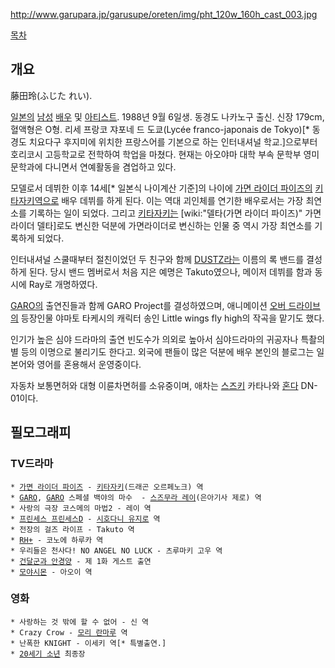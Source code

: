 http://www.garupara.jp/garusupe/oreten/img/pht_120w_160h_cast_003.jpg

[[목차]]

== 개요 ==
藤田玲(ふじた れい).

[[일본]]의 [[남성]] [[배우]] 및 [[아티스트]]. 1988년 9월 6일생. 동경도 나카노구 출신. 신장 179cm, 혈액형은 O형. 리세 프랑코 쟈포네 드 도쿄(Lycée franco-japonais de Tokyo)[* 동경도 치요다구 후지미에 위치한 프랑스어를 기본으로 하는 인터내셔널 학교.]으로부터 호리코시 고등학교로 전학하여 학업을 마쳤다. 현재는 아오야마 대학 부속 문학부 영미문학과에 다니면서 연예활동을 겸업하고 있다. 

모델로서 데뷔한 이후 14세[* 일본식 나이계산 기준]의 나이에 [[가면 라이더 파이즈]]의 [[키타자키]]역으로 배우 데뷔를 하게 된다. 이는 역대 괴인체를 연기한 배우로서는 가장 최연소를 기록하는 일이 되었다. 그리고 [[키타자키]]는 [wiki:"델타(가면 라이더 파이즈)" 가면 라이더 델타]로도 변신한 덕분에 가면라이더로 변신하는 인물 중 역시 가장 최연소를 기록하게 되었다. 

인터내셔널 스쿨때부터 절친이었던 두 친구와 함께 [[DUSTZ]]라는 이름의 록 밴드를 결성하게 된다. 당시 밴드 멤버로서 처음 지은 예명은 Takuto였으나, 메이저 데뷔를 함과 동시에 Ray로 개명하였다. 

[[GARO]]의 출연진들과 함께 GARO Project를 결성하였으며, 애니메이션 [[오버 드라이브]]의 등장인물 야마토 타케시의 캐릭터 송인 Little wings fly high의 작곡을 맡기도 했다.

인기가 높은 심야 드라마의 출연 빈도수가 의외로 높아서 심야드라마의 귀공자나 특촬의 별 등의 이명으로 불리기도 한다고. 외국에 팬들이 많은 덕분에 배우 본인의 블로그는 일본어와 영어를 혼용해서 운영중이다.

자동차 보통면허와 대형 이륜차면허를 소유중이며, 애차는 [[스즈키]] 카타나와 [[혼다]] DN-01이다.

== 필모그래피 ==
=== TV드라마 ===
 * [[가면 라이더 파이즈]] - [[키타자키]](드래곤 오르페노크) 역
 * [[GARO]], [[GARO]] 스페셜 백야의 마수  - [[스즈무라 레이]](은아기사 제로) 역
 * 사랑의 극장 코스메의 마법2 - 레이 역
 * [[프린세스 프린세스]]D - [[시호다니 유지로]] 역
 * 전장의 걸즈 라이프 - Takuto 역
 * [[RH+]] - 코노에 하루카 역
 * 우리들은 천사다! NO ANGEL NO LUCK - 츠루마키 고우 역
 * [[건달군과 안경양]] - 제 1화 게스트 출연
 * [[모야시몬]] - 아오이 역

=== 영화 ===
 * 사랑하는 것 밖에 할 수 없어 - 신 역
 * Crazy Crow - [[모리 란마루]] 역
 * 난폭한 KNIGHT - 이세키 역[* 특별출연.]
 * [[20세기 소년]] 최종장
